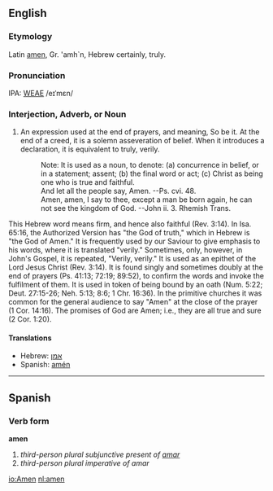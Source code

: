 {{rfc}}
==English==
===Etymology===
Latin [[amen]], Gr. 'amh`n, Hebrew {{IPAchar|ame&#772;n}} certainly, truly.

===Pronunciation===
IPA: [[WEAE]] /eɪˈmɛn/

===Interjection, Adverb, or Noun===
# An expression used at the end of prayers, and meaning, So be it. At the end of a creed, it is a solemn asseveration of belief. When it introduces a declaration, it is equivalent to truly, verily.
#:    Note: It is used as a noun, to denote: (a) concurrence in belief, or in a statement; assent; (b) the final word or act; (c) Christ as being one who is true and faithful.
#:    And let all the people say, Amen. --Ps. cvi. 48.
#:    Amen, amen, I say to thee, except a man be born again, he can not see the kingdom of God. --John ii. 3. Rhemish Trans.
<!-- material copied from Webster's Revised Unabridged Dictionary (1913) -->

This Hebrew word means firm, and hence also faithful (Rev. 3:14). In Isa. 65:16, the Authorized Version has "the God of truth," which in Hebrew is "the God of Amen." It is frequently  used by our Saviour to give emphasis to his words, where it is translated "verily." Sometimes, only, however, in John's Gospel, it is repeated, "Verily, verily." It is used as an epithet of the Lord Jesus Christ (Rev. 3:14). It is found singly and sometimes doubly at the end of prayers  (Ps. 41:13; 72:19; 89:52), to confirm the words and invoke the  fulfilment of them. It is used in token of being bound by an oath (Num. 5:22; Deut. 27:15-26; Neh. 5:13; 8:6; 1 Chr. 16:36). In the primitive churches it was common for the general audience  to say "Amen" at the close of the prayer (1 Cor. 14:16). The promises of God are Amen; i.e., they are all true and sure  (2 Cor. 1:20). 
<!-- material copied from Easton's 1897 Bible Dictionary -->

====Translations====
*Hebrew: [[אמן]]
*Spanish: [[amén]]

----

==Spanish==
===Verb form===
'''amen'''

# ''third-person plural subjunctive present of [[amar]]''
# ''third-person plural imperative of amar''

[[io:Amen]]
[[nl:amen]]